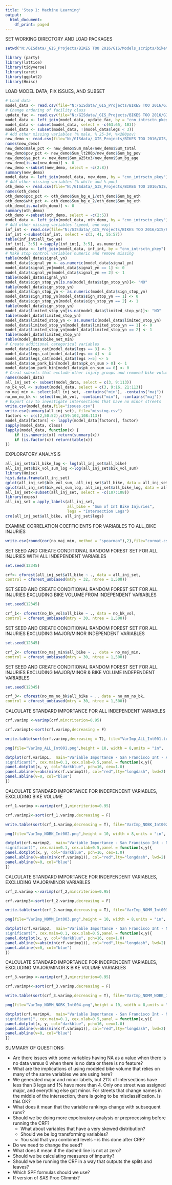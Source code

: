```yaml
---
title: 'Step 1: Machine Learning'
output:
  html_document:
    df_print: paged
---
```


SET WORKING DIRECTORY AND LOAD PACKAGES

```r
setwd("N:/GISdata/_GIS_Projects/BIKES TOO 2016/GIS/Models_scripts/biketoo")

library (party)
library(lattice)
library(tidyverse)
library(caret)
library(ggplot2)
library(Hmisc)
```

LOAD MODEL DATA, FIX ISSUES, AND SUBSET

```r
# Load data
model_data <- read.csv(file="N:/GISdata/_GIS_Projects/BIKES TOO 2016/GIS/Project_data/Final/biketoo_master_analysis_table.csv", header=TRUE, sep=",", na.strings = "")
# Change ordering of facility class
update_fac <- read.csv(file="N:/GISdata/_GIS_Projects/BIKES TOO 2016/GIS/Project_data/Final/int_sgmt_summarized_new_fac.csv", header=TRUE, sep=",")
model_data <- left_join(model_data, update_fac, by = "cnn_intrsctn_pkey")
model_data <- subset(model_data, select = -c(63:65, 103))
model_data <- subset(model_data, !(model_data$legs < 3))
# Add other missing variables (% male, % 25-34, %<200pov)
new_demo <- read.csv(file="N:/GISdata/_GIS_Projects/BIKES TOO 2016/GIS/Project_data/Final/int_sum_demo_tenthmi.csv", header=TRUE, sep=",")
names(new_demo)
new_demo$male_pct <- new_demo$Sum_male/new_demo$Sum_total
new_demo$pov_pct <- new_demo$Sum_lt200p/new_demo$Sum_bg_pov
new_demo$ya_pct <- new_demo$Sum_a25to3/new_demo$Sum_bg_age
new_demo[is.na(new_demo)] <- 0
new_demo <-subset(new_demo, select = -c(2:8))
summary(new_demo)
model_data <- left_join(model_data, new_demo, by = "cnn_intrsctn_pkey")
# Add other missing variables (% white and % poc)
oth_demo <- read.csv(file="N:/GISdata/_GIS_Projects/BIKES TOO 2016/GIS/Project_data/Final/int_sum_eth_tenthmi.csv", header=TRUE, sep=",")
names(oth_demo)
oth_demo$poc_pct <- oth_demo$Sum_bg_e_1/oth_demo$Sum_bg_eth
oth_demo$wht_pct <- oth_demo$Sum_bg_e_2/oth_demo$Sum_bg_eth
oth_demo[is.na(oth_demo)] <- 0
summary(oth_demo)
oth_demo <-subset(oth_demo, select = -c(2:5))
model_data <- left_join(model_data, oth_demo, by = "cnn_intrsctn_pkey")
# Add other missing variables (speed, one way)
inf_int <- read.csv(file="N:/GISdata/_GIS_Projects/BIKES TOO 2016/GIS/Project_data/Final/vw_geo_intrsctn_infrstcr.csv", header=TRUE, sep=",")
inf_int <-subset(inf_int, select = c(3, 41, 55:57))
table(inf_int$all_two_wa)
inf_int[, 3:5] <-sapply(inf_int[, 3:5], as.numeric)
model_data <- left_join(model_data, inf_int, by = "cnn_intrsctn_pkey")
# Make stop control variables numeric and remove missing
table(model_data$signal_yn)
model_data$signal_yn <- as.numeric(model_data$signal_yn)
model_data$signal_yn[model_data$signal_yn == 1] <- 0
model_data$signal_yn[model_data$signal_yn == 2] <- 1
table(model_data$signal_yn)
model_data$sign_stop_yn[is.na(model_data$sign_stop_yn)]<- "NO"
table(model_data$sign_stop_yn)
model_data$sign_stop_yn <- as.numeric(model_data$sign_stop_yn)
model_data$sign_stop_yn[model_data$sign_stop_yn == 1] <- 0
model_data$sign_stop_yn[model_data$sign_stop_yn == 2] <- 1
table(model_data$sign_stop_yn)
model_data$limited_stop_yn[is.na(model_data$limited_stop_yn)]<- "NO"
table(model_data$limited_stop_yn)
model_data$limited_stop_yn <- as.numeric(model_data$limited_stop_yn)
model_data$limited_stop_yn[model_data$limited_stop_yn == 1] <- 0
model_data$limited_stop_yn[model_data$limited_stop_yn == 2] <- 1
table(model_data$limited_stop_yn)
table(model_data$bike_net_min)
# Create additional categorical variables
model_data$legs_cat[model_data$legs == 3] <- 3
model_data$legs_cat[model_data$legs == 4] <- 4
model_data$legs_cat[model_data$legs >=5] <- 5
model_data$on_park_bin[model_data$pk_on_sum > 0] <- 1
model_data$on_park_bin[model_data$pk_on_sum == 0] <- 0
# Creat subsets that exclude other injury groups and removed bike volume variables
names(model_data)
all_inj_set <- subset(model_data, select = c(3, 9:113))
no_bk_vol <- subset(model_data, select = c(3, 9:16, 21:113))
no_maj_min <- select(all_inj_set, -contains("min"), -contains("maj"))
no_mm_no_bk <- select(no_bk_vol, -contains("min"), -contains("maj"))
# Export csv to investigate intersections that have no minor streets
write.csv(model_data,file="issues.csv")
write.csv(summary(all_inj_set), file="missing.csv")
factors <- c(c(2,50:52),c(59:102,108:113))
model_data[factors] <- lapply(model_data[factors], factor)
sapply(model_data, class)
lapply(model_data, function(x) {
    if (is.numeric(x)) return(summary(x))
    if (is.factor(x)) return(table(x))
})
```

EXPLORATORY ANALYSIS

```r
all_inj_set$all_bike_log <- log(all_inj_set$all_bike)
all_inj_set$bik_vol_sum_log <-log(all_inj_set$bik_vol_sum)
library(Hmisc)
hist.data.frame(all_inj_set)
qplot(all_inj_set$bik_vol_sum, all_inj_set$all_bike, data = all_inj_set)
qplot(all_inj_set$bik_vol_sum_log, all_inj_set$all_bike_log, data = all_inj_set)
all_inj_set<-subset(all_inj_set, select = -c(107:108))
library(expss)
all_inj_set = apply_labels(all_inj_set,
                           all_bike = "Sum of Int Bike Injuries",
                           legs = "Intersection Legs")
cro(all_inj_set$all_bike, all_inj_set$legs)
```

EXAMINE CORRELATION COEFFICIENTS FOR VARIABLES TO ALL_BIKE INJURIES

```r

write.csv(round(cor(no_maj_min, method = "spearman"),2),file="cormat.csv")

```

SET SEED AND CREATE CONDITIONAL RANDOM FOREST SET FOR ALL INJURIES WITH ALL INDEPENDENT VARIABLES

```r
set.seed(12345)

crf<- cforest(all_inj_set$all_bike ~ ., data = all_inj_set,
control = cforest_unbiased(mtry = 32, ntree = 1,500))
```

SET SEED AND CREATE CONDITIONAL RANDOM FOREST SET FOR ALL INJURIES EXCLUDING BIKE VOLUME FROM INDEPENDENT VARIABLES

```r
set.seed(12345)

crf_1<- cforest(no_bk_vol$all_bike ~ ., data = no_bk_vol,
control = cforest_unbiased(mtry = 30, ntree = 1,500))
```

SET SEED AND CREATE CONDITIONAL RANDOM FOREST SET FOR ALL INJURIES EXCLUDING MAJOR/MINOR INDEPENDENT VARIABLES

```r
set.seed(12345)

crf_2<- cforest(no_maj_min$all_bike ~ ., data = no_maj_min,
control = cforest_unbiased(mtry = 30, ntree = 1,500))
```

SET SEED AND CREATE CONDITIONAL RANDOM FOREST SET FOR ALL INJURIES EXCLUDING MAJOR/MINOR & BIKE VOLUME INDEPENDENT VARIABLES

```r
set.seed(12345)

crf_3<- cforest(no_mm_no_bk$all_bike ~ ., data = no_mm_no_bk,
control = cforest_unbiased(mtry = 30, ntree = 1,500))
```

CALCULATE STANDARD IMPORTANCE FOR ALL INDEPENDENT VARIABLES

```r
crf.varimp <-varimp(crf,mincriterion=0.95)

crf.varimp1<-sort(crf.varimp,decreasing = F)

write.table(sort(crf.varimp,decreasing = T), file="VarImp_ALL_Int001.txt")

png(file="VarImp_ALL_Int001.png",height = 10, width = 8,units = "in",  res = 500 );

dotplot(crf.varimp1,  main="Variable Importance - San Francisco Int - All Var",xlab="Variable Importance by cforest (predictors to right of dashed vertical line are
significant)", cex.main=0.1, cex.xlab=0.5,panel = function(x,y){
panel.dotplot(x, y, col="darkblue", pch=16, cex=1.0)
panel.abline(v=abs(min(crf.varimp1)), col="red",lty="longdash", lwd=2)
panel.abline(v=0, col="blue")
})

```

CALCULATE STANDARD IMPORTANCE FOR INDEPENDENT VARIABLES, EXCLUDING BIKE VOLUME

```r
crf_1.varimp <-varimp(crf_1,mincriterion=0.95)

crf.varimp2<-sort(crf_1.varimp,decreasing = F)

write.table(sort(crf_1.varimp,decreasing = T), file="VarImp_NOBK_Int002.txt")

png(file="VarImp_NOBK_Int002.png",height = 10, width = 8,units = "in",  res = 500 );

dotplot(crf.varimp2,  main="Variable Importance - San Francisco Int - No Bike Vol Var",xlab="Variable Importance by cforest (predictors to right of dashed vertical line are
significant)", cex.main=0.1, cex.xlab=0.5,panel = function(x,y){
panel.dotplot(x, y, col="darkblue", pch=16, cex=1.0)
panel.abline(v=abs(min(crf.varimp1)), col="red",lty="longdash", lwd=2)
panel.abline(v=0, col="blue")
})

```

CALCULATE STANDARD IMPORTANCE FOR INDEPENDENT VARIABLES, EXCLUDING MAJOR/MINOR VARIABLES

```r
crf_2.varimp <-varimp(crf_2,mincriterion=0.95)

crf.varimp3<-sort(crf_2.varimp,decreasing = F)

write.table(sort(crf_2.varimp,decreasing = T), file="VarImp_NOMM_Int003.txt")

png(file="VarImp_NOMM_Int003.png",height = 10, width = 8,units = "in",  res = 500 );

dotplot(crf.varimp3,  main="Variable Importance - San Francisco Int - No Maj/Min Var",xlab="Variable Importance by cforest (predictors to right of dashed vertical line are
significant)", cex.main=0.1, cex.xlab=0.5,panel = function(x,y){
panel.dotplot(x, y, col="darkblue", pch=16, cex=1.0)
panel.abline(v=abs(min(crf.varimp1)), col="red",lty="longdash", lwd=2)
panel.abline(v=0, col="blue")
})

```

CALCULATE STANDARD IMPORTANCE FOR INDEPENDENT VARIABLES, EXCLUDING MAJOR/MINOR & BIKE VOLUME VARIABLES

```r
crf_3.varimp <-varimp(crf_3,mincriterion=0.95)

crf.varimp4<-sort(crf_3.varimp,decreasing = F)

write.table(sort(crf_3.varimp,decreasing = T), file="VarImp_NOMM_NOBK_Int004.txt")

png(file="VarImp_NOMM_NOBK_Int004.png",height = 10, width = 8,units = "in",  res = 500 );

dotplot(crf.varimp4,  main="Variable Importance - San Francisco Int - No Maj/Min & No Bk Var",xlab="Variable Importance by cforest (predictors to right of dashed vertical line are
significant)", cex.main=0.1, cex.xlab=0.5,panel = function(x,y){
panel.dotplot(x, y, col="darkblue", pch=16, cex=1.0)
panel.abline(v=abs(min(crf.varimp1)), col="red",lty="longdash", lwd=2)
panel.abline(v=0, col="blue")
})

```


SUMMARY OF QUESTIONS:

* Are there issues with some variables having NA as a value when there is no data versus 0 when there is no data or there is no feature?
* What are the implications of using modeled bike volume that relies on many of the same variables we are using here?
* We generated major and minor labels, but 21% of intersections have less than 3 legs and 1% have more than 4. Only one street was assigned major, and everything else got minor. For streets that change names in the middle of the intersection, there is going to be misclassification. Is this OK? 
* What does it mean that the variable rankings change with subsequent runs?
* Should we be doing more expoloratory analysis or preprocessing before running the CRF?
    * What about variables that have a very skewed distribution?
    * Should we be log transforming variables?
    * You said that you combined levels - is this done after CRF?
* Do we need to change the seed?
* What does it mean if the dashed line is not at zero?
* Should we be calculating measures of impurity?
* Should we be running the CRF in a way that outputs the splits and leaves?
* Which SPF formulas should we use?
* R version of SAS Proc Glimmix?
